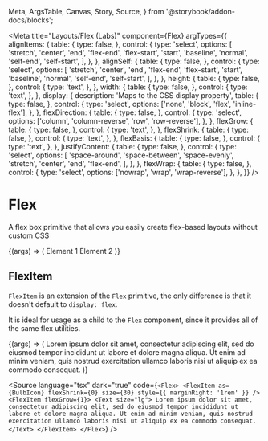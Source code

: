   Meta,
  ArgsTable,
  Canvas,
  Story,
  Source,
} from '@storybook/addon-docs/blocks';

<Meta
  title="Layouts/Flex (Labs)"
  component={Flex}
  argTypes={{
    alignItems: {
      table: {
        type: false,
      },
      control: {
        type: 'select',
        options: [
          'stretch',
          'center',
          'end',
          'flex-end',
          'flex-start',
          'start',
          'baseline',
          'normal',
          'self-end',
          'self-start',
        ],
      },
    },
    alignSelf: {
      table: {
        type: false,
      },
      control: {
        type: 'select',
        options: [
          'stretch',
          'center',
          'end',
          'flex-end',
          'flex-start',
          'start',
          'baseline',
          'normal',
          'self-end',
          'self-start',
        ],
      },
    },
    height: {
      table: {
        type: false,
      },
      control: {
        type: 'text',
      },
    },
    width: {
      table: {
        type: false,
      },
      control: {
        type: 'text',
      },
    },
    display: {
      description: 'Maps to the CSS display property',
      table: {
        type: false,
      },
      control: {
        type: 'select',
        options: ['none', 'block', 'flex', 'inline-flex'],
      },
    },
    flexDirection: {
      table: {
        type: false,
      },
      control: {
        type: 'select',
        options: ['column', 'column-reverse', 'row', 'row-reverse'],
      },
    },
    flexGrow: {
      table: {
        type: false,
      },
      control: {
        type: 'text',
      },
    },
    flexShrink: {
      table: {
        type: false,
      },
      control: {
        type: 'text',
      },
    },
    flexBasis: {
      table: {
        type: false,
      },
      control: {
        type: 'text',
      },
    },
    justifyContent: {
      table: {
        type: false,
      },
      control: {
        type: 'select',
        options: [
          'space-around',
          'space-between',
          'space-evenly',
          'stretch',
          'center',
          'end',
          'flex-end',
        ],
      },
    },
    flexWrap: {
      table: {
        type: false,
      },
      control: {
        type: 'select',
        options: ['nowrap', 'wrap', 'wrap-reverse'],
      },
    },
  }}
/>

# Flex

<StoryStatus status="stable" />

A flex box primitive that allows you easily create flex-based layouts without custom CSS

<Canvas>
  <Story
    name="Flex"
    args={{
      width: '100%',
      height: '100px',
    }}
  >
    {(args) => (
      <Flex
        {...args}
        style={{ backgroundColor: colors.gray[300], padding: '1rem' }}
      >
        <FlexItem>
          <BoxElement height="100%" width="100%">
            Element 1
          </BoxElement>
        </FlexItem>
        <FlexItem>
          <BoxElement height="100%" width="100%">
            Element 2
          </BoxElement>
        </FlexItem>
      </Flex>
    )}
  </Story>
</Canvas>

<ArgsTable story="Flex" />

## FlexItem

`FlexItem` is an extension of the `Flex` primitive, the only difference is that it doesn't default to `display: flex`.

It is ideal for usage as a child to the `Flex` component, since it provides all of the same flex utilities.

<Canvas withSource="none">
  <Story name="FlexItem">
    {(args) => (
      <Flex style={{ backgroundColor: colors.gray[300], padding: '1rem' }}>
        <FlexItem
          as={BulbIcon}
          flexShrink={0}
          size={30}
          style={{ marginRight: '1rem' }}
        />
        <FlexItem flexGrow={1}>
          <Text size="lg">
            Lorem ipsum dolor sit amet, consectetur adipiscing elit, sed do
            eiusmod tempor incididunt ut labore et dolore magna aliqua. Ut enim
            ad minim veniam, quis nostrud exercitation ullamco laboris nisi ut
            aliquip ex ea commodo consequat.
          </Text>
        </FlexItem>
      </Flex>
    )}
  </Story>
</Canvas>

<Source
  language="tsx"
  dark="true"
  code={`
<Flex>
  <FlexItem
    as={BulbIcon}
    flexShrink={0}
    size={30}
    style={{ marginRight: '1rem' }}
  />
  <FlexItem flexGrow={1}>
    <Text size="lg">
      Lorem ipsum dolor sit amet, consectetur adipiscing elit, sed do
      eiusmod tempor incididunt ut labore et dolore magna aliqua. Ut enim ad
      minim veniam, quis nostrud exercitation ullamco laboris nisi ut
      aliquip ex ea commodo consequat.
    </Text>
  </FlexItem>
</Flex>
`}
/>
